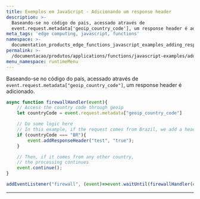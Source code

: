 ```yaml
---
title: Exemplos em JavaScript - Adicionando um response header
description: >-
  Baseando-se no código do pais, acessado através de 
  event.request.metadata['geoip_country_code'], um response header é adicionado.
meta_tags: 'edge computing, javascript, functions'
namespace: >-
  documentation_products_edge_functions_javascript_examples_adding_response_header
permalink: >-
  /documentacao/produtos/applications/functions/javascript-examples/adding-response-header/
menu_namespace: runtimeMenu
---
```


Baseando-se no código do país, acessado através de `event.request.metadata["geoip_country_code"]`, um response header é adicionado.

```js
async function firewallHandler(event){
    // Access the country code through geoip
    let countryCode = event.request.metadata["geoip_country_code"]

    // Do some logic here
    // In this example, if the request comes from Brazil, we add a header to the response
    if (countryCode === "BR"){
        event.addResponseHeader("test", "true");
    }

    // Then, if it comes from any other country,
    // the processing continues
    event.continue();
}

addEventListener("firewall", (event)=>event.waitUntil(firewallHandler(event)));
```



---

